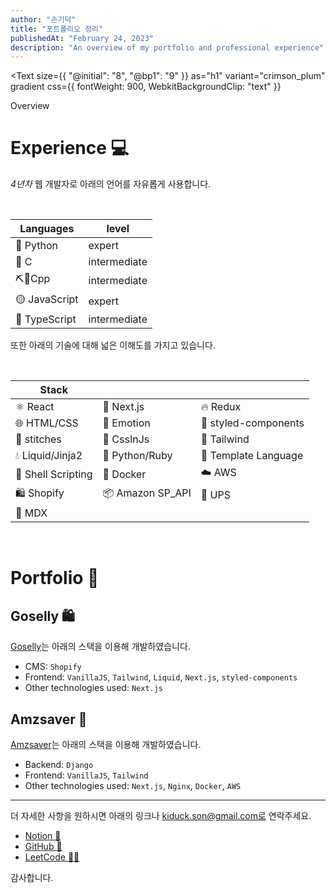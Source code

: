 ```yaml
---
author: "손기덕"
title: "포트폴리오 정리"
publishedAt: "February 24, 2023"
description: "An overview of my portfolio and professional experience"
---
```



<Text
  size={{ "@initial": "8", "@bp1": "9" }}
  as="h1"
  variant="crimson_plum"
  gradient
  css={{ fontWeight: 900, WebkitBackgroundClip: "text" }}
>
  Overview
</Text>

# Experience 💻

_4년차_ 웹 개발자로 아래의 언어를 자유롭게 사용합니다.

<br />

| Languages     | level        |
| ------------- | ------------ |
| 🐍 Python     | expert       |
| 🔴 C          | intermediate |
| ⛏🧱Cpp        | intermediate |
| 🟡 JavaScript | expert       |
| 🔵 TypeScript | intermediate |

또한 아래의 기술에 대해 넓은 이해도를 가지고 있습니다.

<br />

| Stack              |                  |                      |
| ------------------ | ---------------- | -------------------- |
| ⚛️ React           | 🚀 Next.js       | 🔥 Redux             |
| 🌐 HTML/CSS        | 💅 Emotion       | 💄 styled-components |
| 👕 stitches        | 💅 CssInJs       | 🎨 Tailwind          |
| 💧 Liquid/Jinja2   | 💎 Python/Ruby   | 📝 Template Language |
| 🐚 Shell Scripting | 🐳 Docker        | ☁️ AWS               |
| 🛍️ Shopify         | 📦 Amazon SP_API | 🚛 UPS               |
| 🚀 MDX             |                  |                      |

<br />

# Portfolio 🎨

## Goselly 🛍️

[Goselly](https://goselly.com)는 아래의 스택을 이용해 개발하였습니다.

- CMS: `Shopify`
- Frontend: `VanillaJS`, `Tailwind`, `Liquid`, `Next.js`, `styled-components`
- Other technologies used: `Next.js`

## Amzsaver 🚀

[Amzsaver](https://app.amzsaver.co.kr/)는 아래의 스택을 이용해 개발하였습니다.

- Backend: `Django`
- Frontend: `VanillaJS`, `Tailwind`
- Other technologies used: `Next.js`, `Nginx`, `Docker`, `AWS`

---

더 자세한 사항을 원하시면 아래의 링크나 kiduck.son@gmail.com로 연락주세요.

- [Notion 📝](https://wobbly-reason-2bc.notion.site/KD-s-Scrap-Paper-b05bafd9d0014f26ad2e288837ba50f1)
- [GitHub 🐙](https://github.com/kiduckson)
- [LeetCode 🧑‍💻](https://leetcode.com/kiduckson/)

감사합니다.
